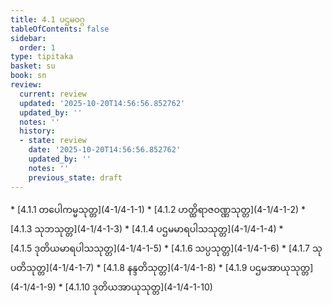 ```yaml
---
title: 4.1 ပဌမဝဂ္ဂ
tableOfContents: false
sidebar:
  order: 1
type: tipitaka
basket: su
book: sn
review:
  current: review
  updated: '2025-10-20T14:56:56.852762'
  updated_by: ''
  notes: ''
  history:
  - state: review
    date: '2025-10-20T14:56:56.852762'
    updated_by: ''
    notes: ''
    previous_state: draft
---
```



<DynamicBreadcrumb />


<ReviewStatus review={frontmatter.review} showDetails={true} />

<HypothesisAnnotation frontmatter={frontmatter} />



<TableOfContents book="sn" section="4.1">
* [4.1.1 တပေါကမ္မသုတ္တ](4-1/4-1-1)
* [4.1.2 ဟတ္ထိရာဇဝဏ္ဏသုတ္တ](4-1/4-1-2)
* [4.1.3 သုဘသုတ္တ](4-1/4-1-3)
* [4.1.4 ပဌမမာရပါသသုတ္တ](4-1/4-1-4)
* [4.1.5 ဒုတိယမာရပါသသုတ္တ](4-1/4-1-5)
* [4.1.6 သပ္ပသုတ္တ](4-1/4-1-6)
* [4.1.7 သုပတိသုတ္တ](4-1/4-1-7)
* [4.1.8 နန္ဒတိသုတ္တ](4-1/4-1-8)
* [4.1.9 ပဌမအာယုသုတ္တ](4-1/4-1-9)
* [4.1.10 ဒုတိယအာယုသုတ္တ](4-1/4-1-10)
</TableOfContents>